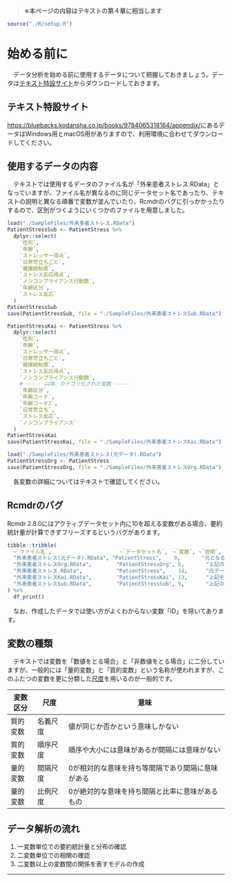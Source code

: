 > **※本ページの内容はテキストの第４章に相当します**

```r
source("./R/setup.R")
```


# 始める前に
　データ分析を始める前に使用するデータについて把握しておきましょう。データは[テキスト特設サイト](https://bluebacks.kodansha.co.jp/books/9784065318164/appendix/)からダウンロードしておきます。

:::{.callout-note collapse="true"}
## テキスト特設サイト
[https://bluebacks.kodansha.co.jp/books/9784065318164/appendix/](https://bluebacks.kodansha.co.jp/books/9784065318164/appendix/)にあるデータはWindows用とmacOS用がありますので、利用環境に合わせてダウンロードしてください。
:::


## 使用するデータの内容
　テキストでは使用するデータのファイル名が「外来患者ストレス.RData」となっていますが、ファイル名が異なるのに同じデータセット名であったり、テキストの説明と異なる順番で変数が並んでいたり、Rcmdrのバグに引っかかったりするので、区別がつくようにいくつかのファイルを用意しました。
```r
load("./SampleFiles/外来患者ストレス.RData")
PatientStressSub <- PatientStress %>% 
  dplyr::select(
    `性別`,
    `年齢`,
    `ストレッサー得点`,
    `日常苛立ちごと`,
    `健康統制感`,
    `ストレス反応得点`,
    `ノンコンプライアンス行動数`,
    `年齢区分`,
    `ストレス反応`
  )
PatientStressSub
save(PatientStressSub, file = "./SampleFiles/外来患者ストレスSub.RData")

PatientStressKai <- PatientStress %>% 
  dplyr::select(
    `性別`,
    `年齢`,
    `ストレッサー得点`,
    `日常苛立ちごと`,
    `健康統制感`,
    `ストレス反応得点`,
    `ノンコンプライアンス行動数`,
    # ----- 以降、カテゴリ化された変数 -----
    `年齢区分`,
    `年齢コード`,
    `年齢コード3`,
    `日常苛立ち`,
    `ストレス反応`,
    `ノンコンプライアンス`
  )
PatientStressKai
save(PatientStressKai, file = "./SampleFiles/外来患者ストレスKai.RData")

load("./SampleFiles/外来患者ストレス(元データ).RData")
PatientStressOrg <- PatientStress
save(PatientStressOrg, file = "./SampleFiles/外来患者ストレスOrg.RData")
```

　各変数の詳細についてはテキストで確認してください。

:::{.callout-caution collapse="true"}
## Rcmdrのバグ
Rcmdr 2.8.0にはアクティブデータセット内に10を超える変数がある場合、要約統計量が計算できずフリーズするというバグがあります。
:::

```r
tibble::tribble(
  ~`ファイル名`,                      ~`データセット名`,　~`変数`, ~`説明`,
  "外来患者ストレス(元データ).RData", "PatientStress",    9,       "元となる調査データ（サンプルデータ）",
  "外来患者ストレスOrg.RData",        "PatientStressOrg", 8,       "上記のデータセット名を変更したデータ",
  "外来患者ストレス.RData",           "PatientStress",    14,      "元データにカテゴリ変数を加えたデータ（サンプルデータ）",
  "外来患者ストレスKai.RData",        "PatientStressKai", 13,      "上記をテキストの説明順に並べ替えたデータ",
  "外来患者ストレスSub.RData",        "PatientStressSub", 9,       "上記の第5章用サブセット（バグ回避用）"
) %>% 
  df_print()
```

　なお、作成したデータでは使い方がよくわからない変数「ID」を除いてあります。


## 変数の種類

　テキストでは変数を「数値をとる場合」と「非数値をとる場合」に二分していますが、一般的には「量的変数」と「質的変数」という名称が使われますが、このふたつの変数を更に分類した[尺度](https://bellcurve.jp/statistics/course/1562.html)を用いるのが一般的です。

変数区分 | 尺度     | 意味
---------|----------|---------------------------------------------------
質的変数 | 名義尺度 | 値が同じか否かという意味しかない
質的変数 | 順序尺度 | 順序や大小には意味があるが間隔には意味がない
量的変数 | 間隔尺度 | 0が相対的な意味を持ち等間隔であり間隔に意味がある
量的変数 | 比例尺度 | 0が絶対的な意味を持ち間隔と比率に意味があるもの

<!-- ### 名義尺度 -->
<!-- 　名義尺度は名前の通り他と区分するための変数で、性別や血液型、背番号などが該当します。背番号は数字ですが、一般的には数字の大小に意味を持たないので名義尺度と捉えることができます。 -->

<!-- ### 順序尺度 -->
<!-- 　順序尺度は名前の通り順序が意味を持つ変数で、順位（ランキング）や階級などが該当します。一般的に順位などは数字で表すので量的変数のように思えます、数値を加減算しても意味がないものは順序尺度と考えます。 -->

<!-- ### 間隔尺度 -->
<!-- 　間隔尺度は名前の通り間隔が意味を持つ変数で、温度やテストの点数などが該当します。加減算した場合には意味を持ち、乗除算しても意味がないものは間隔尺度です。 -->
<!-- 　例えば、温度は15度から15度上がれば30度ですが、15度が2倍になったら30度とは言えないので、間隔尺度に該当します。 -->

<!-- ### 比例尺度（比尺度） -->


## データ解析の流れ

1. 一変数単位での要約統計量と分布の確認
1. 二変数単位での相関の確認
1. 二変数以上の変数間の関係を表すモデルの作成



---
